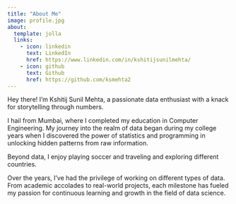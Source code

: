 ```yaml
---
title: "About Me"
image: profile.jpg
about:
  template: jolla
  links:
    - icon: linkedin
      text: LinkedIn
      href: https://www.linkedin.com/in/kshitijsunilmehta/
    - icon: github
      text: Github
      href: https://github.com/ksmehta2
---
```


Hey there! I'm Kshitij Sunil Mehta, a passionate data enthusiast with a knack for storytelling through numbers.

I hail from Mumbai, where I completed my education in Computer Engineering. My journey into the realm of data began during my college years when I discovered the power of statistics and programming in unlocking hidden patterns from raw information.

Beyond data, I enjoy playing soccer and traveling and exploring different countries.

Over the years, I've had the privilege of working on different types of data. From academic accolades to real-world projects, each milestone has fueled my passion for continuous learning and growth in the field of data science.
